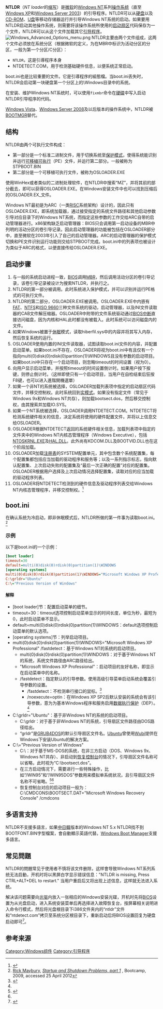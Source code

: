 {{noteTA|G1=IT}}
'''NTLDR'''（''NT loader''的[[缩写|缩写]]）是[[微软|微软]]的[[Windows_NT|Windows NT]]系列[[操作系统|操作系统]]（直至[[Windows_XP|Windows XP]]和[[Windows_Server_2003|Windows Server 2003]]）的引导程序。NTLDR可以从[[硬盘|硬盘]]以及[[CD-ROM|CD-ROM]]、[[U盘|U盘]]等移动存储器运行并引导Windows NT系统的启动。如果要用NTLDR启动其他操作系统，则需要将该操作系统所使用的[[启动扇区|启动扇区]]代码保存为一个文件，NTLDR可以从这个文件加载其它[[引导程序|引导程序]]。
[[File:Windows_Advanced_Options_menu.png|thumb]]
NTLDR主要由两个文件组成，这两个文件必须放在系统分区（根据微软的定义，为在MBR中标识为活动分区的分区，一般为第一个分区/C分区）：

* <tt>NTLDR</tt>，这是引導程序本身
*NTDETECT.COM，用于检测基础硬件信息，以便系统正常启动。

boot.ini也是比较重要的文件。它是引導程序的組態檔。当boot.ini丢失时，NTLDR会启动第一块硬盘第一个分区上的\Windows目录中的系统。

在安装、维护Windows NT系统时，可以使用<tt>fixmbr</tt>命令在[[硬碟|硬碟]]中写入启动NTLDR引导程序的代码。

[[Windows_Vista|Windows Vista]]、[[Windows_Server_2008|Windows Server 2008]]及以后版本的操作系统中，NTLDR被[[BOOTMGR|BOOTMGR]]替代。

== 结构 ==
NTLDR由两个可执行文件构成：

* 第一部分是一个标准二进制文件，用于切换系统至[[保护模式|保护模式]]，使得系统能识别并运行[[可移植可执行|可移植可执行]]（PE）文件，并运行第二部分。一般被称为STPBOOT.BIN
* 第二部分是一个可移植可执行文件，被称为OSLOADER.EXE

使用WinHex或者类似的二进制处理软件，在NTLDR中搜索“MZ”，并将其前的部分截去，即可以获得OSLOADER.EXE。在Windows安装文件中也可以找到压缩后的OSLOADER.EX_文件。

Windows NT最初是为ARC（一类[[RISC|RISC]]系统架构）设计的，因此只有OSLOADER.EXE，即系统加载器，通过接受指定的系统文件路径和其他启动参数引导对应目录下的Windows NT系统，而指定这些参数的工作交给ARC自带的启动管理器进行。x86架构缺乏启动管理器：BIOS只会调用第一启动设备的MBR中列明的活动分区的卷引导记录。因此启动管理器的功能被包括在OSLOADER部分中，直至微软在2003年引入了自己的启动管理器。ARC的启动管理器的保护模式切换和PE文件识别运行功能则交给STPBOOT完成。boot.ini中的列表项也被设计为类似于ARC的格式，以便直接传给OSLOADER.EXE。

== 启动步骤 ==

# 与一般的系统启动进程一致，[[BIOS|BIOS]]调用[[MBR|MBR]]，然后调用活动分区的卷引导记录，该卷引导记录被设计为搜索NTLDR，并执行之。
# NTLDR的第一部分被调用。此时系统进入保护模式，并可以识别并运行PE格式的可执行文件。
# NTLDR的第二部分，OSLOADER.EXE被调用。OSLOADER.EXE中内嵌有[[FAT|FAT]]、[[NTFS|NTFS]]和[[ISO_9660|ISO 9660]]三种文件系统的驱动，启动管理器，以及INI文件读取器的CAB文件解压缩器。OSLOADER中附带的文件系统驱动通过[[BIOS中斷呼叫|BIOS中断]]直接访问磁盘，因为内核和HAL此时都没有被载入。此时系统可以访问磁盘内的文件。
# 如果Windows被置于[[休眠_(電腦)|休眠]]模式，读取hiberfil.sys中的内容并将其写入内存，然后恢复系统的运行。
# OSLOADER使用内置的INI文件读取器，试图读取boot.ini文件的内容，并配置启动菜单。如果boot.ini不存在，OSLOADER将视为boot.ini中有且仅有一个指向multi(0)disk(0)rdisk(0)partition(1)\WINDOWS且没有参数的启动项目。如果boot.ini中只存在一个启动项目，则忽略timeout的时间设置（视为0）。
# 向用户显示启动菜单，并按照timeout的时间设置倒计时。如果用户按下按键，则停止倒计时。（这样即使只有一个启动项目，当用户在自检结束后狂按F8键，也可以进入進階開機選單）
# 如果一个非NT的系统被选择，OSLOADER加载列表项中指定的启动扇区代码文件，并移交控制权。此时系统回到[[实模式|实模式]]。如果没有指定文件（常见于Windows 9x和Windows NT共存），则加载bootsect.dos，然后移交控制权，由其搜索并加载IO.SYS。
# 如果一个NT系统被选择，OSLOADER调用NTDETECT.COM。NTDETECT将检测系统硬件相关的信息，决定系统将使用的硬件配置文件，并将以上信息交给OSLOADER。
# OSLOADER根据NTDETECT返回的系统硬件相关信息，加载列表项中指定的文件夹中的Windows NT内核态管理程序（Windows Executive），包括[[Ntoskrnl.exe|NTOSKRNL.EXE]]及[[硬體抽象層|HAL.DLL]]。此外尚有KDCOM.DLL及BOOTVID.DLL也在这个阶段加载。
#OSLOADER加载[[注册表|注册表]]的SYSTEM配置单元，其中包含数个系统配置集，每个配置集都包括应当加载的驱动程序和服务等；以及一系列指示标志，指向默认配置集、上次启动失败的配置集及“最后一次正确的配置”对应的配置集。OSLOADER根据用户选择及上次启动情况选择配置集，读取对应的应当加载的驱动程序列表。
#OSLOADER将NTDETECT检测到的硬件信息及驱动程序列表交给Windows NT内核态管理程序，并移交控制权。<ref>{{cite book|author=Microsoft|authorlink=Microsoft|year=2000|title=Windows 2000 Professional Resource Kit|edition=1st|publisher=Microsoft Press|location=Redmond, WA|isbn=1-57231-808-2|url-access=registration|url=https://archive.org/details/microsoftresourc00micr}}</ref>

== boot.ini ==
在确认系统为冷启动，即非休眠模式后，NTLDR所做的第一件事为读取boot.ini。<ref>[[Rick_Maybury|Rick Maybury]], ''[http://www.pctoptips.co.uk/Bootcamp/2009/559.htm Startup and Shutdown Problems, part 1] {{Wayback|url=http://www.pctoptips.co.uk/Bootcamp/2009/559.htm |date=20120711014954 }}'', Bootcamp, 2009, accessed 25 April 2012</ref>

=== 示例 ===
以下是boot.ini的一个示例：<syntaxhighlight lang="ini">
[boot loader]
timeout=30
default=multi(0)disk(0)rdisk(0)partition(1)\WINDOWS
[operating systems]
multi(0)disk(0)rdisk(0)partition(1)\WINDOWS="Microsoft Windows XP Professional" /fastdetect
C:\grldr="Ubuntu"
C:\="Previous Version of Windows"

</syntaxhighlight>

==== 解释 ====

* [boot loader]节：配置启动菜单的细节。
* timeout=30：timeout选项控制启动菜单显示的时间长度，单位为秒，最短为0，此时启动菜单不显示。
* default=multi(0)disk(0)rdisk(0)partition(1)\WINDOWS：default选项控制启动菜单的默认选项。
* [operating systems]节：列举启动项目。
* multi(0)disk(0)rdisk(0)partition(1)\WINDOWS="Microsoft Windows XP Professional" /fastdetect：基于Windows NT的系统的启动项目。
** multi(0)disk(0)rdisk(0)partition(1)\WINDOWS：对于基于Windows NT的系统，系统文件路径由ARC路径给出。
** "Microsoft Windows XP Professional"：启动项目的友好名称，即显示在启动菜单中的名称。
** /fastdetect：指定默认的引导参数。使用高级引导菜单启动系统会覆盖引导参数的设置。
*** /fastdetect：不检测串行接口的鼠标。<ref name="bootopts2">{{cite web|title=Boot INI Options Reference|url=https://technet.microsoft.com/en-us/sysinternals/bb963892.aspx|accessdate=August 19, 2009|date=November 1, 2006|last=Russinovich|first=Mark|work=Windows Sysinternals Library on TechNet|publisher=Microsoft|archiveurl=https://web.archive.org/web/20080430030837/http://technet.microsoft.com/en-us/sysinternals/bb963892.aspx|archivedate=2008-04-30|dead-url=no}}</ref>
*** /noexecute=optin：在Windows XP SP2后默认安装的系统会有该引导参数，意为为基本Windows程序和服务启用[[数据执行保护|数据执行保护]]（DEP）。<ref name="bootopts2" />
* C:\grldr="Ubuntu"：基于非Windows NT的系统的启动项目。
** C:\grldr：对于基于非Windows NT的系统，引导扇区文件路径由DOS路径给出。
** “grldr”是[[Grub4Dos|GRUB4DOS]]的默认引导扇区文件名。[[Ubuntu|Ubuntu]]曾使用[[Wubi|Wubi]]提供在Windows下安装Ubuntu的解决方案。
* C:\="Previous Version of Windows"
** C:\：对于基于MS-DOS的系统，在非三方启动（DOS、Windows 9x、Windows NT共存）、非启动到[[復原主控台|恢复控制台]]的情况下，引导扇区文件名称可以省略，此时视为“C:\bootsect.dos”。
** 在三方启动情况下，需要进行一些特殊操作，比如“/WIN95”和“/WIN95DOS”参数用来模拟单系统状况，且引导扇区文件名称不可省略。<ref>{{Cite web|title=How to Triple Boot to Windows NT, Windows 95/98, and MS-DOS|url=https://support.microsoft.com/en-us/kb/157992|accessdate=2019-10-12|author=|date=2007-01-19|format=|publisher=Microsoft Support|language=|archiveurl=https://web.archive.org/web/20150602220422/https://support.microsoft.com/en-us/kb/157992|archivedate=2015-06-02|dead-url=no}}</ref><ref name="bootopts2" />
** 恢复控制台对应的启动项目一般为：C:\CMDCONS\BOOTSECT.DAT="Microsoft Windows Recovery Console" /cmdcons

== 多语言支持 ==
NTLDR不支援多語言，如果[[中日韓|中日韓]]版本的Windows NT 5.x NTLDR找不到BOOTFONT.BIN字型檔案，會自動顯示英語代替。[[Windows_Boot_Manager|Windows Boot Manager]]支援多語言。

==常见問題==

NTLDR的問題常见于使用者不慎将该文件删除，这样會导致Windows NT系列系统无法启動，开机时将以黑屏白字显示错误信息："NTLDR is missing, Press CTRL+ALT+DEL to restart." 当用户重启后又将出现上述信息，这样就无法进入系统。

解决该问题需要向[[光驱|光驱]]内放入一张相应的Windows安装光碟，开机时先将[[BIOS|BIOS]]设置为从光盘启动，进入系统安装菜单后再选择进入故障恢复台，按屏幕相关说明进入命令行模式，然后将光盘根目录下i386文件夹内的“ntldr”文件和“ntdetect.com”拷贝至系统分区根目录下，重新启动后将BIOS设置回复为硬盘启动即可<ref>{{Cite web |url=http://www.piaoyi.org/computer/NTLDR-is-missing.html |title=NTLDR文件丢失的解决方案 |accessdate=2010-11-26 |archive-date=2010-11-25 |archive-url=https://web.archive.org/web/20101125031259/http://www.piaoyi.org/computer/NTLDR-is-missing.html |dead-url=no }}</ref>。

==参考来源==

<references/>

{{Windows Components}}

{{DEFAULTSORT:Ntldr}}
[[Category:Windows组件|Category:Windows组件]]
[[Category:引导程序|Category:引导程序]]